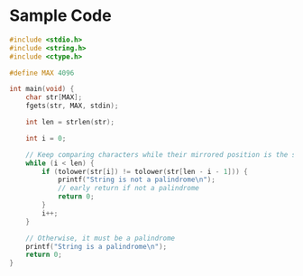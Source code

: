 # Sample Code

```c
#include <stdio.h>
#include <string.h>
#include <ctype.h> 

#define MAX 4096

int main(void) {
    char str[MAX];
    fgets(str, MAX, stdin);

    int len = strlen(str);

    int i = 0;

    // Keep comparing characters while their mirrored position is the same
    while (i < len) {
        if (tolower(str[i]) != tolower(str[len - i - 1])) {
            printf("String is not a palindrome\n");
            // early return if not a palindrome
            return 0;
        }
        i++;
    }

    // Otherwise, it must be a palindrome
    printf("String is a palindrome\n");
    return 0;
}
```
